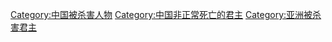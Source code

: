 [[Category:中国被杀害人物|Category:中国被杀害人物]]
[[Category:中国非正常死亡的君主|Category:中国非正常死亡的君主]]
[[Category:亚洲被杀害君主|Category:亚洲被杀害君主]]